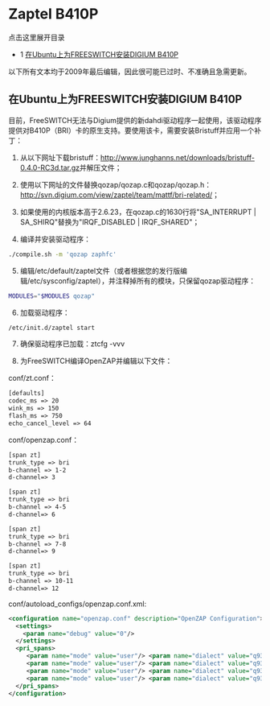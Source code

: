 # Zaptel B410P 

 

点击这里展开目录

* 1 [在Ubuntu上为FREESWITCH安装DIGIUM B410P](#how-to-install-digium-b410p-on-ubuntu-for-freeswitch)

以下所有文本均于2009年最后编辑，因此很可能已过时、不准确且急需更新。

## 在Ubuntu上为FREESWITCH安装DIGIUM B410P

目前，FreeSWITCH无法与Digium提供的新dahdi驱动程序一起使用，该驱动程序提供对B410P（BRI）卡的原生支持。要使用该卡，需要安装Bristuff并应用一个补丁：

1. 从以下网址下载bristuff：<http://www.junghanns.net/downloads/bristuff-0.4.0-RC3d.tar.gz>并解压文件；

2. 使用以下网址的文件替换qozap/qozap.c和qozap/qozap.h：<http://svn.digium.com/view/zaptel/team/mattf/bri-related/>；

3. 如果使用的内核版本高于2.6.23，在qozap.c的1630行将"SA\_INTERRUPT | SA\_SHIRQ"替换为"IRQF\_DISABLED | IRQF\_SHARED"；

4. 编译并安装驱动程序：

```bash
./compile.sh -m 'qozap zaphfc'
```

5. 编辑/etc/default/zaptel文件（或者根据您的发行版编辑/etc/sysconfig/zaptel），并注释掉所有的模块，只保留qozap驱动程序：

```bash
MODULES="$MODULES qozap"
```

6. 加载驱动程序：

```bash
/etc/init.d/zaptel start
```

7. 确保驱动程序已加载：ztcfg -vvv

8. 为FreeSWITCH编译OpenZAP并编辑以下文件：

conf/zt.conf：

```xml
[defaults]
codec_ms => 20
wink_ms => 150
flash_ms => 750
echo_cancel_level => 64
```

conf/openzap.conf：

```xml
[span zt]
trunk_type => bri
b-channel => 1-2
d-channel=> 3

[span zt]
trunk_type => bri
b-channel => 4-5
d-channel=> 6

[span zt]
trunk_type => bri
b-channel => 7-8
d-channel=> 9

[span zt]
trunk_type => bri
b-channel => 10-11
d-channel=> 12
```

conf/autoload\_configs/openzap.conf.xml:

```xml
<configuration name="openzap.conf" description="OpenZAP Configuration">
  <settings>
    <param name="debug" value="0"/>
  </settings>
  <pri_spans>
     <param name="mode" value="user"/> <param name="dialect" value="q931"/> <param name="dialplan" value="XML"/> <param name="context" value="default"/> <param name="digit-timeout" value="2000"/> <param name="max-digits" value="11"/> 
     <param name="mode" value="user"/> <param name="dialect" value="q931"/> <param name="dialplan" value="XML"/> <param name="context" value="default"/> 
     <param name="mode" value="user"/> <param name="dialect" value="q931"/> <param name="dialplan" value="XML"/> <param name="context" value="default"/> 
     <param name="mode" value="user"/> <param name="dialect" value="q931"/> <param name="dialplan" value="XML"/> <param name="context" value="default"/> 
  </pri_spans>
</configuration>
```